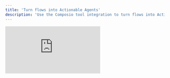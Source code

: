 ```yaml
---
title: 'Turn flows into Actionable Agents'
description: 'Use the Composio tool integration to turn flows into Actionalble Agents'
---
```


<Frame>
  <iframe
    src="https://app.supademo.com/embed/cm4vkqzc70e1cvlryoo6x9gem?v_email=EMAIL&embed_v=2"
    loading="lazy"
    title="Composio Demo"
    allow="clipboard-write"
    frameborder="0"
    webkitallowfullscreen="true"
    mozallowfullscreen="true"
    allowfullscreen
    style={{
    width: '100%',
    height: '600px',
    border: 'none'
  }}
  />
</Frame>